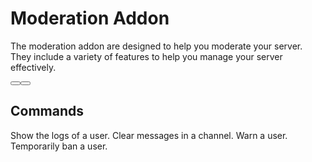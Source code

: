 # Moderation Addon
The moderation addon are designed to help you moderate your server. They include a variety of features to help you manage your server effectively.

<div className="not-prose mb-16 mt-6 flex flex-wrap gap-3">
  <Button href="https://builtbybit.com/resources/51994/" arrow="right" children="Purchase" />
  <Button href="https://itsme.to/discord" children="Support" variant="outline" />
</div>

## Commands
<Properties>
  <Property name="/logs <user>">
    Show the logs of a user.
  </Property>
  <Property name="/clear <amount> [channel] [user]">
    Clear messages in a channel.
  </Property>
  <Property name="/warn <user> <reason> [silent]">
    Warn a user.
  </Property>
  <Property name="/tempban <user> <duration> [reason]">
    Temporarily ban a user.
  </Property>
</Properties>